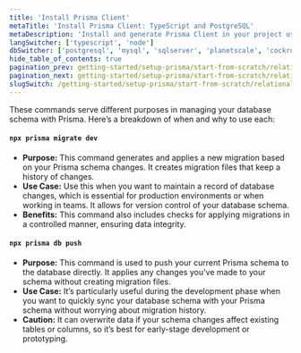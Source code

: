 ```yaml
---
title: 'Install Prisma Client'
metaTitle: 'Install Prisma Client: TypeScript and PostgreSQL'
metaDescription: 'Install and generate Prisma Client in your project using TypeScript and PostgreSQL'
langSwitcher: ['typescript', 'node']
dbSwitcher: ['postgresql', 'mysql', 'sqlserver', 'planetscale', 'cockroachdb', 'prismaPostgres']
hide_table_of_contents: true
pagination_prev: getting-started/setup-prisma/start-from-scratch/relational-databases/using-prisma-migrate-typescript-postgresql
pagination_next: getting-started/setup-prisma/start-from-scratch/relational-databases/querying-the-database-typescript-postgresql
slugSwitch: /getting-started/setup-prisma/start-from-scratch/relational-databases/install-prisma-client-
---
```

 

<InstallPrismaClient />

These commands serve different purposes in managing your database schema with Prisma. Here’s a breakdown of when and why to use each:

#### `npx prisma migrate dev`

- **Purpose:** This command generates and applies a new migration based on your Prisma schema changes. It creates migration files that keep a history of changes.
- **Use Case:** Use this when you want to maintain a record of database changes, which is essential for production environments or when working in teams. It allows for version control of your database schema.
- **Benefits:** This command also includes checks for applying migrations in a controlled manner, ensuring data integrity.


#### `npx prisma db push`

- **Purpose:** This command is used to push your current Prisma schema to the database directly. It applies any changes you've made to your schema without creating migration files.
- **Use Case:** It’s particularly useful during the development phase when you want to quickly sync your database schema with your Prisma schema without worrying about migration history.
- **Caution:** It can overwrite data if your schema changes affect existing tables or columns, so it’s best for early-stage development or prototyping.

